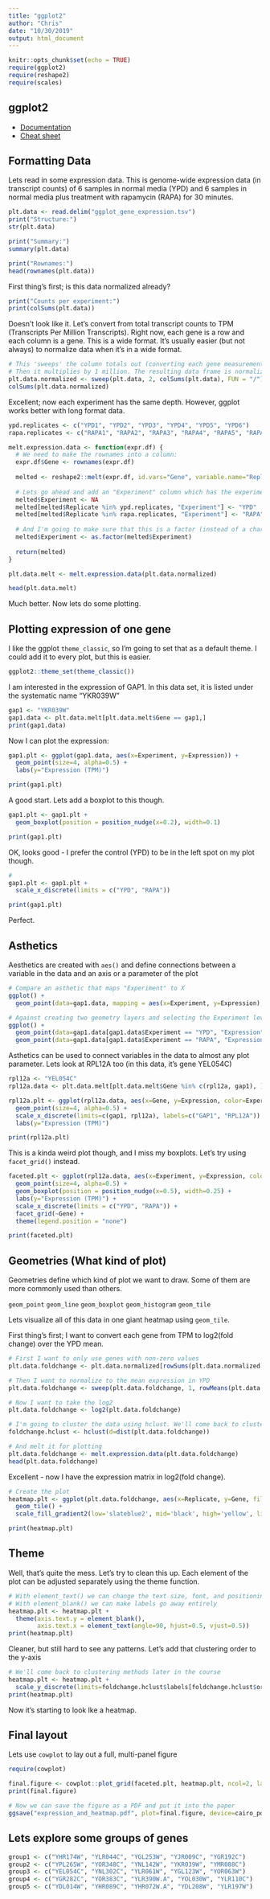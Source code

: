 ```yaml
---
title: "ggplot2"
author: "Chris"
date: "10/30/2019"
output: html_document
---
```


```r
knitr::opts_chunk$set(echo = TRUE)
require(ggplot2)
require(reshape2)
require(scales)
```

## ggplot2

+ [Documentation](https://www.rdocumentation.org/packages/ggplot2/versions/3.2.1)
+ [Cheat sheet](https://rstudio.com/wp-content/uploads/2015/03/ggplot2-cheatsheet.pdf)

## Formatting Data

Lets read in some expression data. This is genome-wide expression data (in transcript counts) of 6 samples in normal media (YPD) and 6 samples in normal media plus treatment with rapamycin (RAPA) for 30 minutes.

```r
plt.data <- read.delim("ggplot_gene_expression.tsv")
print("Structure:")
str(plt.data)

print("Summary:")
summary(plt.data)

print("Rownames:")
head(rownames(plt.data))
```

First thing's first; is this data normalized already?

```r
print("Counts per experiment:")
print(colSums(plt.data))
```

Doesn't look like it. Let's convert from total transcript counts to TPM (Transcripts Per Million Transcripts). Right now, each gene is a row and each column is a gene. This is a wide format. It's usually easier (but not always) to normalize data when it's in a wide format.

```r
# This 'sweeps' the column totals out (converting each gene measurement to a proportion of total counts for that experiment)
# Then it multiplies by 1 million. The resulting data frame is normalized for count depth (and has the units TPM)
plt.data.normalized <- sweep(plt.data, 2, colSums(plt.data), FUN = "/") * 1e6
colSums(plt.data.normalized)
```

Excellent; now each experiment has the same depth. However, ggplot works better with long format data.

```r
ypd.replicates <- c("YPD1", "YPD2", "YPD3", "YPD4", "YPD5", "YPD6")
rapa.replicates <- c("RAPA1", "RAPA2", "RAPA3", "RAPA4", "RAPA5", "RAPA6")

melt.expression.data <- function(expr.df) {
  # We need to make the rownames into a column:
  expr.df$Gene <- rownames(expr.df)
  
  melted <- reshape2::melt(expr.df, id.vars="Gene", variable.name="Replicate", value.name="Expression")
  
  # Lets go ahead and add an "Experiment" column which has the experimental group YPD or RAPA
  melted$Experiment <- NA
  melted[melted$Replicate %in% ypd.replicates, "Experiment"] <- "YPD"
  melted[melted$Replicate %in% rapa.replicates, "Experiment"] <- "RAPA"
  
  # And I'm going to make sure that this is a factor (instead of a character column)
  melted$Experiment <- as.factor(melted$Experiment)
  
  return(melted)
}

plt.data.melt <- melt.expression.data(plt.data.normalized)

head(plt.data.melt)
```

Much better. Now lets do some plotting.

## Plotting expression of one gene

I like the ggplot `theme_classic`, so I'm going to set that as a default theme. I could add it to every plot, but this is easier.

```r
ggplot2::theme_set(theme_classic())
```

I am interested in the expression of GAP1. In this data set, it is listed under the systematic name "YKR039W"

```r
gap1 <- "YKR039W"
gap1.data <- plt.data.melt[plt.data.melt$Gene == gap1,]
print(gap1.data)
```

Now I can plot the expression:

```r
gap1.plt <- ggplot(gap1.data, aes(x=Experiment, y=Expression)) +
  geom_point(size=4, alpha=0.5) +
  labs(y="Expression (TPM)")

print(gap1.plt)
```

A good start. Lets add a boxplot to this though.

```r
gap1.plt <- gap1.plt + 
  geom_boxplot(position = position_nudge(x=0.2), width=0.1)

print(gap1.plt)
```

OK, looks good - I prefer the control (YPD) to be in the left spot on my plot though.

```r

# 
gap1.plt <- gap1.plt + 
  scale_x_discrete(limits = c("YPD", "RAPA"))

print(gap1.plt)
```

Perfect. 

## Asthetics

Aesthetics are created with `aes()` and define connections between a variable in the data and an axis or a parameter of the plot

```r

# Compare an asthetic that maps "Experiment" to X
ggplot() +
  geom_point(data=gap1.data, mapping = aes(x=Experiment, y=Expression), size=4, alpha=0.5)

# Against creating two geometry layers and selecting the Experiment levels by hand
ggplot() +
  geom_point(data=gap1.data[gap1.data$Experiment == "YPD", "Expression", drop=F], mapping = aes(x="YPD", y=Expression), size=4, alpha=0.5) +
  geom_point(data=gap1.data[gap1.data$Experiment == "RAPA", "Expression", drop=F], mapping = aes(x="RAPA", y=Expression), size=4, alpha=0.5)
```

Asthetics can be used to connect variables in the data to almost any plot parameter. Lets look at RPL12A too (in this data, it's gene YEL054C)

```r
rpl12a <- "YEL054C"
rpl12a.data <- plt.data.melt[plt.data.melt$Gene %in% c(rpl12a, gap1), ]

rpl12a.plt <- ggplot(rpl12a.data, aes(x=Gene, y=Expression, color=Experiment)) +
  geom_point(size=4, alpha=0.5) +
  scale_x_discrete(limits=c(gap1, rpl12a), labels=c("GAP1", "RPL12A")) +
  labs(y="Expression (TPM)")

print(rpl12a.plt)
```

This is a kinda weird plot though, and I miss my boxplots. Let's try using `facet_grid()` instead.

```r
faceted.plt <- ggplot(rpl12a.data, aes(x=Experiment, y=Expression, color=Experiment)) +
  geom_point(size=4, alpha=0.5) +
  geom_boxplot(position = position_nudge(x=0.5), width=0.25) +
  labs(y="Expression (TPM)") + 
  scale_x_discrete(limits = c("YPD", "RAPA")) +
  facet_grid(~Gene) +
  theme(legend.position = "none")

print(faceted.plt)
```

## Geometries (What kind of plot)

Geometries define which kind of plot we want to draw. Some of them are more commonly used than others.

`geom_point`
`geom_line`
`geom_boxplot`
`geom_histogram`
`geom_tile`

Lets visualize all of this data in one giant heatmap using `geom_tile`.

First thing's first; I want to convert each gene from TPM to log2(fold change) over the YPD mean.

```r

# First I want to only use genes with non-zero values
plt.data.foldchange <- plt.data.normalized[rowSums(plt.data.normalized == 0) == 0, c(ypd.replicates, rapa.replicates)]

# Then I want to normalize to the mean expression in YPD
plt.data.foldchange <- sweep(plt.data.foldchange, 1, rowMeans(plt.data.foldchange[, ypd.replicates]), FUN = "/")

# Now I want to take the log2
plt.data.foldchange <- log2(plt.data.foldchange)

# I'm going to cluster the data using hclust. We'll come back to clustering later in the course.
foldchange.hclust <- hclust(d=dist(plt.data.foldchange))

# And melt it for plotting
plt.data.foldchange <- melt.expression.data(plt.data.foldchange)
head(plt.data.foldchange)
```

Excellent - now I have the expression matrix in log2(fold change).

```r

# Create the plot
heatmap.plt <- ggplot(plt.data.foldchange, aes(x=Replicate, y=Gene, fill=Expression)) +
  geom_tile() +
  scale_fill_gradient2(low='slateblue2', mid='black', high='yellow', limits=c(-3, 3), oob=squish, na.value="white")

print(heatmap.plt)
```

## Theme

Well, that's quite the mess. Let's try to clean this up. Each element of the plot can be adjusted separately using the theme function.

```r

# With element_text() we can change the text size, font, and positioning.
# With element_blank() we can make labels go away entirely
heatmap.plt <- heatmap.plt +
  theme(axis.text.y = element_blank(),
        axis.text.x = element_text(angle=90, hjust=0.5, vjust=0.5))
print(heatmap.plt)
```

Cleaner, but still hard to see any patterns. Let's add that clustering order to the y-axis

```r
# We'll come back to clustering methods later in the course
heatmap.plt <- heatmap.plt +
  scale_y_discrete(limits=foldchange.hclust$labels[foldchange.hclust$order])
print(heatmap.plt)
```

Now it's starting to look lke a heatmap.

## Final layout

Lets use `cowplot` to lay out a full, multi-panel figure

```r

require(cowplot)

final.figure <- cowplot::plot_grid(faceted.plt, heatmap.plt, ncol=2, labels = c("A)", "B)"), align = "hv", axis="tblr")
print(final.figure)

```

```r
# Now we can save the figure as a PDF and put it into the paper
ggsave("expression_and_heatmap.pdf", plot=final.figure, device=cairo_pdf, height=4, width=6, units='in', dpi=300)
```

## Lets explore some groups of genes

```r
group1 <- c("YHR174W", "YLR044C", "YGL253W", "YJR009C", "YGR192C")
group2 <- c("YPL265W", "YOR348C", "YNL142W", "YKR039W", "YMR088C")
group3 <- c("YEL054C", "YNL302C", "YLR061W", "YGL123W", "YOR063W")
group4 <- c("YGR282C", "YOR383C", "YLR390W.A", "YOL030W", "YLR110C")
group5 <- c("YDL014W", "YHR089C", "YHR072W.A", "YDL208W", "YLR197W")
```

